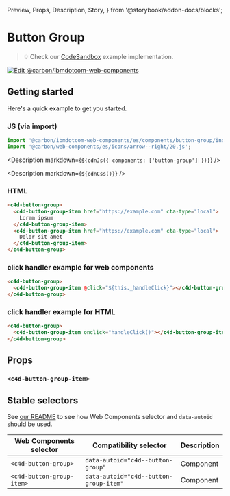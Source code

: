   Preview,
  Props,
  Description,
  Story,
} from '@storybook/addon-docs/blocks';

# Button Group

> 💡 Check our
> [CodeSandbox](https://githubbox.com/carbon-design-system/carbon-for-ibm-dotcom/tree/main/packages/web-components/examples/codesandbox/components/button-group)
> example implementation.

[![Edit @carbon/ibmdotcom-web-components](https://codesandbox.io/static/img/play-codesandbox.svg)](https://githubbox.com/carbon-design-system/carbon-for-ibm-dotcom/tree/main/packages/web-components/examples/codesandbox/components/button-group)

## Getting started

Here's a quick example to get you started.

### JS (via import)

```javascript
import '@carbon/ibmdotcom-web-components/es/components/button-group/index.js';
import '@carbon/web-components/es/icons/arrow--right/20.js';
```

<Description markdown={`${cdnJs({ components: ['button-group'] })}`} />

<Description markdown={`${cdnCss()}`} />

### HTML

```html
<c4d-button-group>
  <c4d-button-group-item href="https://example.com" cta-type="local">
    Lorem ipsum
  </c4d-button-group-item>
  <c4d-button-group-item href="https://example.com" cta-type="local">
    Dolor sit amet
  </c4d-button-group-item>
</c4d-button-group>
```

### click handler example for web components

```html
<c4d-button-group>
  <c4d-button-group-item @click="${this._handleClick}"></c4d-button-group-item>
</c4d-button-group>
```

### click handler example for HTML

```html
<c4d-button-group>
  <c4d-button-group-item onclick="handleClick()"></c4d-button-group-item>
</c4d-button-group>
```

## Props

<Props of="c4d-button-group" />

### `<c4d-button-group-item>`

<Props of="c4d-button-group-item" />

## Stable selectors

See
[our README](https://github.com/carbon-design-system/carbon-for-ibm-dotcom/tree/main/packages/web-components#stable-selectors-for-analytics-and-integratione2e-testing-in-web-components)
to see how Web Components selector and `data-autoid` should be used.

| Web Components selector   | Compatibility selector                 | Description |
| ------------------------- | -------------------------------------- | ----------- |
| `<c4d-button-group>`      | `data-autoid="c4d--button-group"`      | Component   |
| `<c4d-button-group-item>` | `data-autoid="c4d--button-group-item"` | Component   |

<Description markdown={contributing} />
